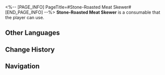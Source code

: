 <%-- [PAGE_INFO]
PageTitle=#Stone-Roasted Meat Skewer#
[END_PAGE_INFO] --%>
{{Consumable Infobox
|id          = 408204
|image       = Item Stone-Roasted Meat Skewer.png
|type        = Defense Consumables
|rarity      = 1
|effect      = Upon use, increases Max HP of all allies by 12% for the next battle.
|description = The steel skewer has all sorts of Belobog delicacies on it, and is barbecued thoroughly using high heat.<br />Its ingredients are mostly harmless. It is also the favorite food of Belobog's adventurers out in the wild, as well as being the most easily obtainable.
|effectType  = 
|effectType2 = 
|effectType3 = 
|recipe      = 
|source1     = [[Extreme Explorer Lynx]]
|source2     = 
|source3     = 
}}
{{Description|''"This tastes so good! What kinds of meat are in it, though?"''<br />''"You wouldn't want to know."''}}
'''Stone-Roasted Meat Skewer''' is a consumable that the player can use.

==Other Languages==
{{Other Languages
|en   = Stone-Roasted Meat Skewer
|zhs  = 岩烧山珍串
|zht  = 岩燒山珍串
|ja   = 岩焼き珍味串
|ko   = 석판 산해진미 구이
|es   = Brocheta de carne asada
|fr   = Brochette de viande grillée à la pierre
|ru   = Шашлычок из жареных деликатесов
|th   = Stone-Roasted Meat Skewer
|vi   = Xiên Que Nướng Đá Thơm Ngon
|de   = Bratenfleischspieß
|id   = Stone-Roasted Meat Skewer
|pt   = Espetinho de Carne Assado na Pedra
}}

==Change History==
{{Change History|1.3}}

==Navigation==
{{Consumable Navbox}}